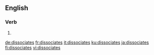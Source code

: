 {{also|dissociâtes}}
==English==

===Verb===
{{head|en|verb form}}

# {{en-third-person singular of|dissociate}}

[[de:dissociates]]
[[fr:dissociates]]
[[it:dissociates]]
[[ku:dissociates]]
[[ja:dissociates]]
[[fi:dissociates]]
[[vi:dissociates]]